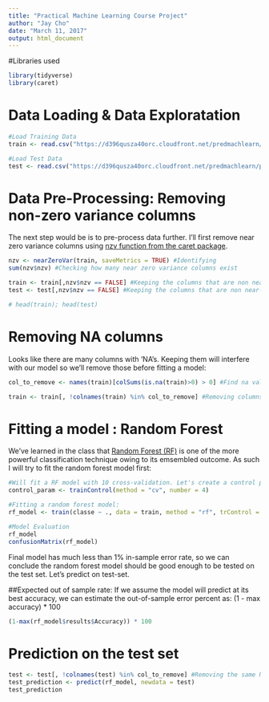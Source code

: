 ```yaml
---
title: "Practical Machine Learning Course Project"
author: "Jay Cho"
date: "March 11, 2017"
output: html_document
---
```


#Libraries used
```r
library(tidyverse)
library(caret)
```

# Data Loading & Data Exploratation

```r
#Load Training Data
train <- read.csv("https://d396qusza40orc.cloudfront.net/predmachlearn/pml-training.csv")

#Load Test Data
test <- read.csv("https://d396qusza40orc.cloudfront.net/predmachlearn/pml-testing.csv")

```

# Data Pre-Processing: Removing non-zero variance columns

The next step would be is to pre-process data further. I'll first remove near zero variance columns using [nzv function from the caret package](https://topepo.github.io/caret/pre-processing.html). 
```r
nzv <- nearZeroVar(train, saveMetrics = TRUE) #Identifying 
sum(nzv$nzv) #Checking how many near zero variance columns exist

train <- train[,nzv$nzv == FALSE] #Keeping the columns that are non near-zero variances for the train set
test <- test[,nzv$nzv == FALSE] #Keeping the columns that are non near-zero variances for the test set

# head(train); head(test)
```
# Removing NA columns
Looks like there are many columns with 'NA's. Keeping them will interfere with our model so we'll remove those before fitting a model:
```r
col_to_remove <- names(train)[colSums(is.na(train)>0) > 0] #Find na values, run a column sum, change to logical values for those with total sum greater than 0

train <- train[, !colnames(train) %in% col_to_remove] #Removing columns with NA values
```


# Fitting a model : Random Forest
We've learned in the class that [Random Forest (RF)](https://en.wikipedia.org/wiki/Random_forest) is one of the more powerful classification technique owing to its emsembled outcome. As such I will try to fit the random forest model first:

```r
#Will fit a RF model with 10 cross-validation. Let's create a control parameter:
control_param <- trainControl(method = "cv", number = 4)

#Fitting a random forest model:
rf_model <- train(classe ~ ., data = train, method = "rf", trControl = control_param)

#Model Evaluation
rf_model
confusionMatrix(rf_model)
```
Final model has much less than 1% in-sample error rate, so we can conclude the random forest model should be good enough to be tested on the test set. Let's predict on test-set. 

##Expected out of sample rate:
If we assume the model will predict at its best accuracy, we can estimate the out-of-sample error percent as: (1 - max accuracy) * 100
```r
(1-max(rf_model$results$Accuracy)) * 100 
```

# Prediction on the test set  
```r
test <- test[, !colnames(test) %in% col_to_remove] #Removing the same NA columns before fitting the RF model
test_prediction <- predict(rf_model, newdata = test)
test_prediction
```







